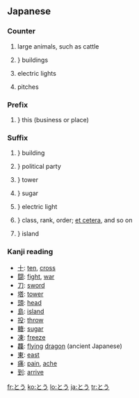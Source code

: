 ==Japanese==

===Counter===
{{ja-pos|h|counter|rom=-tō}}

# {{ja-def|頭}} large animals, such as cattle
# {{ja-def|棟}}} buildings
# {{ja-def|灯|燈}} electric lights
# {{ja-def|投}} {{context|baseball|lang=ja|sort=とう}} pitches

===Prefix===
{{ja-pos|h|prefix|rom=tō-|kanji=当}}

# {{ja-def|当}}} this (business or place)

===Suffix===
{{ja-pos|h|suffix|rom=-tō|hidx=とう}}

# {{ja-def|棟}}} building
# {{ja-def|党}}} political party
# {{ja-def|塔}}} tower
# {{ja-def|糖}}} sugar
# {{ja-def|灯|燈}}} electric light
# {{ja-def|等}}} class, rank, order; [[et cetera]], and so on
# {{ja-def|島}}} island

===Kanji reading===
{{ja-kanji reading|rom=tō}}

* [[十]]: [[ten]], [[cross]]
* [[闘]]: [[fight]], [[war]]
* [[刀]]: [[sword]]
* [[塔]]: [[tower]]
* [[頭]]: [[head]]
* [[島]]: [[island]]
* [[投]]: [[throw]]
* [[糖]]: [[sugar]]
* [[凍]]: [[freeze]]
* [[龘]]: [[flying]] [[dragon]] (ancient Japanese)
* [[東]]: [[east]]
* [[痛]]: [[pain]], [[ache]]
* [[到]]: [[arrive]]

[[fr:とう]]
[[ko:とう]]
[[lo:とう]]
[[ja:とう]]
[[tr:とう]]